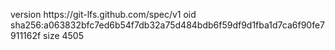 version https://git-lfs.github.com/spec/v1
oid sha256:a063832bfc7ed6b54f7db32a75d484bdb6f59df9d1fba1d7ca6f90fe7911162f
size 4505
